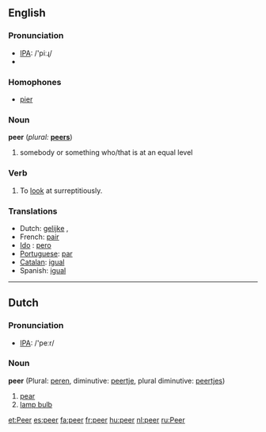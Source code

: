==English==

===Pronunciation===
*[[w:IPA|IPA]]: /'piːɻ/
*{{audio|en-us-peer.ogg|Audio (US)}}

===Homophones===
* [[pier]]

===Noun===
'''peer'''  (''plural:'' '''[[peers]]''')
# somebody or something who/that is at an equal level

===Verb===
{{en-infl-reg-consonant|peer||}}
# To [[look]] at surreptitiously.

===Translations===
*Dutch: [[gelijke]] {{m}}, {{f}}
*French: [[pair]] {{m}}
* [[w:Ido|Ido]] : [[pero]]
*[[Portuguese]]: [[par]] {{m}}
*[[Catalan]]: [[igual]] {{m}}
*Spanish: [[igual]] {{m}}

----
==Dutch==
===Pronunciation===
*[[w:IPA|IPA]]: /'peːr/

===Noun===
'''peer''' {{f}} (Plural: [[peren]], diminutive: [[peertje]], plural diminutive: [[peertjes]])

#[[pear]]
#[[lamp bulb]]
[[et:Peer]]
[[es:peer]]
[[fa:peer]]
[[fr:peer]]
[[hu:peer]]
[[nl:peer]]
[[ru:Peer]]